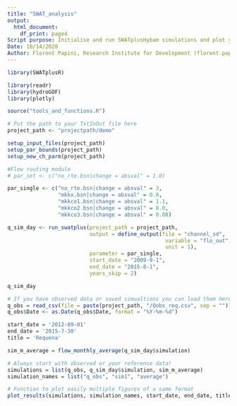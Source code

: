 ```yaml
---
title: "SWAT_analysis"
output:
  html_document:
    df_print: paged
Script purpose: Initialise and run SWATplusHybam simulations and plot your results
Date: 10/14/2020
Author: Florent Papini, Research Institute for Development (florent.papini@ird.fr)
---
```



```r
library(SWATplusR)

library(readr)
library(hydroGOF)
library(plotly)

source("tools_and_functions.R")
```


```r
# Put the path to your TxtInOut file here
project_path <- "projectpath/demo"

setup_input_files(project_path)
setup_par_bounds(project_path)
setup_new_ch_parm(project_path)
```


```r
#Flow routing module
# par_set <- c("no_rte.bsn|change = absval" = 1.0)

par_single <- c("no_rte.bsn|change = absval" = 3,
                "mkkx.bsn|change = absval" = 0.0,
                "mkkco1.bsn|change = absval" = 1.1,
                "mkkco2.bsn|change = absval" = 0.0,
                "mkkco3.bsn|change = absval" = 0.08)

q_sim_day <- run_swatplus(project_path = project_path,
                          output = define_output(file = "channel_sd",
                                                  variable = "flo_out",
                                                  unit = 1),
                          parameter = par_single,
                          start_date = "2009-9-1",
                          end_date = "2015-8-1",
                          years_skip = 2)
```






```r
q_sim_day
```



```r
# If you have observed data or saved simualtions you can load them here
q_obs = read_csv(file = paste(project_path, "/Qobs_req.csv", sep = ""))
q_obs$Date <- as.Date(q_obs$Date, format = "%Y-%m-%d")
```


```r
start_date = '2012-09-01'
end_date = '2015-7-30'
title = 'Requena'

sim_m_average = flow_monthly_average(q_sim_day$simulation)

# Always start with observed or your reference data!
simulations = list(q_obs, q_sim_day$simulation, sim_m_average)
simulation_names = list("q_obs", "sim1", "average")

# Function to plot easily multiple figures of a same format
plot_results(simulations, simulation_names, start_date, end_date, title)
```





